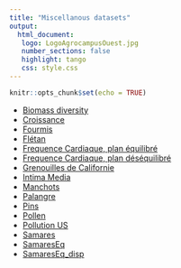 ```yaml
---
title: "Miscellanous datasets"
output: 
  html_document:
   logo: LogoAgrocampusOuest.jpg
   number_sections: false
   highlight: tango
   css: style.css
---
```



```r
knitr::opts_chunk$set(echo = TRUE)
```



* [Biomass diversity](datsets/Biomass_diversity.csv)
* [Croissance](datasets/growth_data.txt)
* [Fourmis](datasets/Fourmis.txt)
* [Flétan](datasets/GroundfishExtraction.csv)
* [Frequence Cardiaque, plan équilibré](datasets/FreqCardiaqueEq.txt)
* [Frequence Cardiaque, plan déséquilibré](datasets/FreqCardiaqueDes1.txt)
* [Grenouilles de Californie](datasets/Grenouille.don)
* [Intima Media](datasets/Intima_Media.txt)
* [Manchots](datasets/Manchots.csv)
* [Palangre](datasets/LonglineExample.csv)
* [Pins](datasets/Pin.txt)
* [Pollen](ss700.csv)
* [Pollution US](datasets/USAIR2.DAT)
* [Samares](datasets/samares_small.xlsx)
* [SamaresEq](datasets/SamaresEq.txt)
* [SamaresEq_disp](datasets/SamaresEq_disp.csv)
